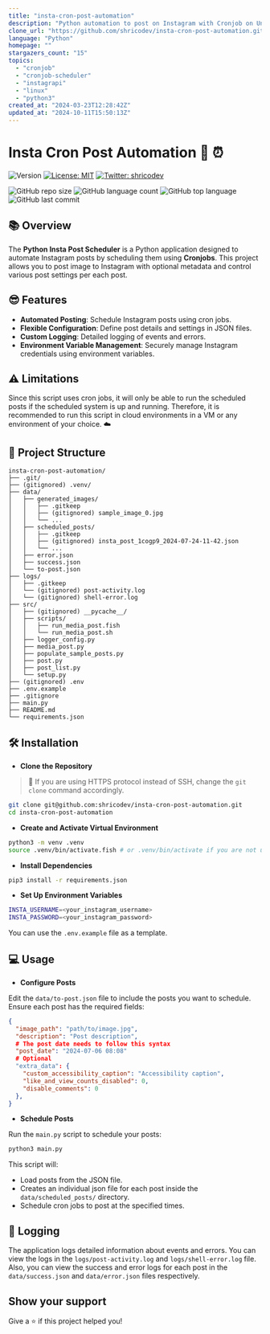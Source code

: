 ```yaml
---
title: "insta-cron-post-automation"
description: "Python automation to post on Instagram with Cronjob on Unix systems (Linux, Mac, etc). 🐍"
clone_url: "https://github.com/shricodev/insta-cron-post-automation.git"
language: "Python"
homepage: ""
stargazers_count: "15"
topics:
  - "cronjob"
  - "cronjob-scheduler"
  - "instagrapi"
  - "linux"
  - "python3"
created_at: "2024-03-23T12:28:42Z"
updated_at: "2024-10-11T15:50:13Z"
---
```


# Insta Cron Post Automation 🐍 ⏰

![Version](https://img.shields.io/badge/version-0.1.0-blue.svg?cacheSeconds=2592000)
[![License: MIT](https://img.shields.io/badge/License-MIT-yellow.svg)](#)
[![Twitter: shricodev](https://img.shields.io/twitter/follow/shricodev.svg?style=social)](https://twitter.com/shricodev)

![GitHub repo size](https://img.shields.io/github/repo-size/shricodev/insta-cron-post-automation?style=plastic)
![GitHub language count](https://img.shields.io/github/languages/count/shricodev/insta-cron-post-automation?style=plastic)
![GitHub top language](https://img.shields.io/github/languages/top/shricodev/insta-cron-post-automation?style=plastic)
![GitHub last commit](https://img.shields.io/github/last-commit/shricodev/insta-cron-post-automation?color=red&style=plastic)

## 📚 Overview

The **Python Insta Post Scheduler** is a Python application designed to automate Instagram posts by scheduling them using **Cronjobs**. This project allows you to post image to Instagram with optional metadata and control various post settings per each post.

## 😎 Features

- **Automated Posting**: Schedule Instagram posts using cron jobs.
- **Flexible Configuration**: Define post details and settings in JSON files.
- **Custom Logging**: Detailed logging of events and errors.
- **Environment Variable Management**: Securely manage Instagram credentials using environment variables.

## ⚠️ Limitations

Since this script uses cron jobs, it will only be able to run the scheduled posts if the scheduled system is up and running. Therefore, it is recommended to run this script in cloud environments in a VM or any environment of your choice. ☁️

## 🌳 Project Structure

```plaintext
insta-cron-post-automation/
├── .git/
├── (gitignored) .venv/
├── data/
│   ├── generated_images/
│   │   ├── .gitkeep
│   │   ├── (gitignored) sample_image_0.jpg
│   │   └── ...
│   ├── scheduled_posts/
│   │   ├── .gitkeep
│   │   ├── (gitignored) insta_post_1cogp9_2024-07-24-11-42.json
│   │   └── ...
│   ├── error.json
│   ├── success.json
│   └── to-post.json
├── logs/
│   ├── .gitkeep
│   └── (gitignored) post-activity.log
│   └── (gitignored) shell-error.log
├── src/
│   ├── (gitignored) __pycache__/
│   ├── scripts/
│   │   ├── run_media_post.fish
│   │   └── run_media_post.sh
│   ├── logger_config.py
│   ├── media_post.py
│   ├── populate_sample_posts.py
│   ├── post.py
│   ├── post_list.py
│   └── setup.py
├── (gitignored) .env
├── .env.example
├── .gitignore
├── main.py
├── README.md
└── requirements.json
```

## 🛠️ Installation

- **Clone the Repository**

> 💬 If you are using HTTPS protocol instead of SSH, change the `git clone` command accordingly.

```bash
git clone git@github.com:shricodev/insta-cron-post-automation.git
cd insta-cron-post-automation
```

- **Create and Activate Virtual Environment**

```bash
python3 -m venv .venv
source .venv/bin/activate.fish # or .venv/bin/activate if you are not using the fish shell
```

- **Install Dependencies**

```bash
pip3 install -r requirements.json
```

- **Set Up Environment Variables**

```bash
INSTA_USERNAME=<your_instagram_username>
INSTA_PASSWORD=<your_instagram_password>
```

You can use the `.env.example` file as a template.

## 💻 Usage

- **Configure Posts**

Edit the `data/to-post.json` file to include the posts you want to schedule. Ensure each post has the required fields:

```json
{
  "image_path": "path/to/image.jpg",
  "description": "Post description",
  # The post date needs to follow this syntax
  "post_date": "2024-07-06 08:08"
  # Optional
  "extra_data": {
    "custom_accessibility_caption": "Accessibility caption",
    "like_and_view_counts_disabled": 0,
    "disable_comments": 0
  },
}
```

- **Schedule Posts**

Run the `main.py` script to schedule your posts:

```bash
python3 main.py
```

This script will:

- Load posts from the JSON file.
- Creates an individual json file for each post inside the `data/scheduled_posts/` directory.
- Schedule cron jobs to post at the specified times.

## 💬 Logging

The application logs detailed information about events and errors. You can view the logs in the `logs/post-activity.log` and `logs/shell-error.log` file.
Also, you can view the success and error logs for each post in the `data/success.json` and `data/error.json` files respectively.

## Show your support

Give a ⭐️ if this project helped you!
